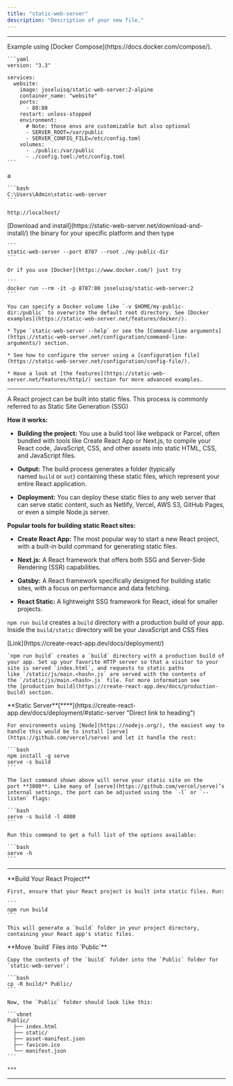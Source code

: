 ```yaml
---
title: "static-web-server"
description: "Description of your new file."
---
```


<CardGroup cols={3}>
  <Card title="Github" icon="github" href="https://github.com/static-web-server/static-web-server" />

  <Card title="Docs" icon="book" href="https://static-web-server.net/getting-started/" />

  <Card title="Docker" icon="docker" color="blue" href="https://hub.docker.com/r/joseluisq/static-web-server/" />
</CardGroup>

***

<AccordionGroup>
  <Accordion title="Docker Compose" defaultOpen={false} icon="docker">
    Example using [Docker Compose](https://docs.docker.com/compose/).

    ```yaml
    version: "3.3"

    services:
      website:
        image: joseluisq/static-web-server:2-alpine
        container_name: "website"
        ports:
          - 80:80
        restart: unless-stopped
        environment:
          # Note: those envs are customizable but also optional
          - SERVER_ROOT=/var/public
          - SERVER_CONFIG_FILE=/etc/config.toml
        volumes:
          - ./public:/var/public
          - ./config.toml:/etc/config.toml
    ```
  </Accordion>

  <Accordion title="Folder" defaultOpen={false} icon="folder">
    a

    ```bash
    C:\Users\Admin\static-web-server
    ```

    http://localhost/
  </Accordion>

  <Accordion title="Getting Started" defaultOpen={false}>
    [Download and install](https://static-web-server.net/download-and-install/) the binary for your specific platform and then type

    ```
    static-web-server --port 8787 --root ./my-public-dir
    ```

    Or if you use [Docker](https://www.docker.com/) just try

    ```
    docker run --rm -it -p 8787:80 joseluisq/static-web-server:2
    ```

    You can specify a Docker volume like `-v $HOME/my-public-dir:/public` to overwrite the default root directory. See [Docker examples](https://static-web-server.net/features/docker/).

    * Type `static-web-server --help` or see the [Command-line arguments](https://static-web-server.net/configuration/command-line-arguments/) section.

    * See how to configure the server using a [configuration file](https://static-web-server.net/configuration/config-file/).

    * Have a look at [the features](https://static-web-server.net/features/http1/) section for more advanced examples.
  </Accordion>
</AccordionGroup>

***

<Accordion title="React project built into static files" defaultOpen={false}>
  <Tip>
    A React project can be built into static files. This process is commonly referred to as Static Site Generation (SSG)
  </Tip>

  **How it works:**

  * **Building the project:**
    You use a build tool like webpack or Parcel, often bundled with tools like Create React App or Next.js, to compile your React code, JavaScript, CSS, and other assets into static HTML, CSS, and JavaScript files.

  * **Output:**
    The build process generates a folder (typically named `build` or `out`) containing these static files, which represent your entire React application.

  * **Deployment:**
    You can deploy these static files to any web server that can serve static content, such as Netlify, Vercel, AWS S3, GitHub Pages, or even a simple Node.js server.

  **Popular tools for building static React sites:**

  * **Create React App:**
    The most popular way to start a new React project, with a built-in build command for generating static files.

  * **Next.js:**
    A React framework that offers both SSG and Server-Side Rendering (SSR) capabilities.

  * **Gatsby:**
    A React framework specifically designed for building static sites, with a focus on performance and data fetching.

  * **React Static:**
    A lightweight SSG framework for React, ideal for smaller projects.
</Accordion>

`npm run build` creates a `build` directory with a production build of your app. Inside the `build/static` directory will be your JavaScript and CSS files

<AccordionGroup>
  <Accordion title="Create React App" defaultOpen={false}>
    [Link](https://create-react-app.dev/docs/deployment/)

    `npm run build` creates a `build` directory with a production build of your app. Set up your favorite HTTP server so that a visitor to your site is served `index.html`, and requests to static paths like `/static/js/main.<hash>.js` are served with the contents of the `/static/js/main.<hash>.js` file. For more information see the [production build](https://create-react-app.dev/docs/production-build) section.
  </Accordion>

  <Accordion title="Deployment" defaultOpen={false}>
    **Static Server**[**​**](https://create-react-app.dev/docs/deployment/#static-server "Direct link to heading")

    For environments using [Node](https://nodejs.org/), the easiest way to handle this would be to install [serve](https://github.com/vercel/serve) and let it handle the rest:

    ```bash
    npm install -g serve
    serve -s build
    ```

    The last command shown above will serve your static site on the port **3000**. Like many of [serve](https://github.com/vercel/serve)’s internal settings, the port can be adjusted using the `-l` or `--listen` flags:

    ```bash
    serve -s build -l 4000
    ```

    Run this command to get a full list of the options available:

    ```bash
    serve -h
    ```
  </Accordion>
</AccordionGroup>

***

<AccordionGroup>
  <Accordion title="React" defaultOpen={false} icon="react">
    **Build Your React Project**

    First, ensure that your React project is built into static files. Run:

    ```
    npm run build
    ```

    This will generate a `build` folder in your project directory, containing your React app's static files.
  </Accordion>

  <Accordion title="Move Build Files > Public" defaultOpen={false} icon="file">
    **Move `build` Files into `Public`**

    Copy the contents of the `build` folder into the `Public` folder for `static-web-server`:

    ```bash
    cp -R build/* Public/
    ```

    Now, the `Public` folder should look like this:

    ```vbnet
    Public/
      ├── index.html
      ├── static/
      ├── asset-manifest.json
      ├── favicon.ico
      └── manifest.json
    ```

    ***
  </Accordion>
</AccordionGroup>

***